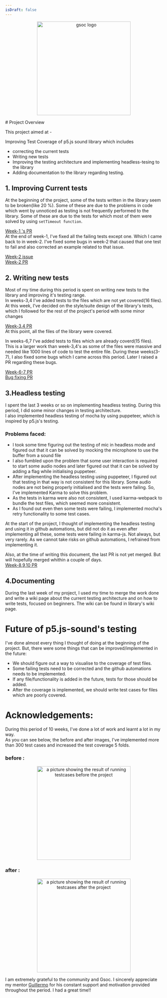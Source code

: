 ```yaml
---
isDraft: false
---
```

<p align="center">
  <img src="https://github.com/satyasaibhushan/gsoc-21-wrapup/blob/master/assets/gsoc.png" alt="gsoc logo" width="300" style="margin-left:50%;transform:translateX(-50%);" />
</p>

<p>
  # Project Overview

  This project aimed at -

  Improving Test Coverage of p5.js sound library which includes

  * correcting the current tests
  * Writing new tests
  * Improving the testing architecture and implementing headless-tesing to the library
  * Adding documentation to the library regarding testing.
</p>

## 1. Improving Current tests

At the beginning of the project, some of the tests written in the library seem to be broken(like 20 %). Some of these are due to the problems in code which went by unnoticed as testing is not frequently performed to the library. Some of these are due to the tests for which most of them were solved by using `setTimeout function`.

[Week-1 's PR](https://github.com/processing/p5.js-sound/pull/626)\
At the end of week-1, I've fixed all the failing tests except one. Which I came back to in week-2.
I've fixed some bugs in week-2 that caused that one test to fail and also corrected an example related to that issue.

[Week-2 issue](https://github.com/processing/p5.js-sound/issues/627)\
[Week-2 PR](https://github.com/processing/p5.js-sound/pull/628)

## 2. Writing new tests

Most of my time during this period is spent on writing new tests to the library and improving it's testing range.\
In weeks-3,4 I've added tests to the files which are not yet covered(16 files). At this week, I've decided on the style/suite design of the library's tests, which I followed for the rest of the project's period with some minor changes

[Week-3,4 PR](https://github.com/processing/p5.js-sound/pull/632)\
At this point, all the files of the library were covered.

In weeks-6,7 I've added tests to files which are already coverd(15 files). This is a larger work than week-3,4's as some of the files were massive and needed like 1000 lines of code to test the entire file. During these weeks(3-7), I also fixed some bugs which I came across this period. Later I raised a PR regarding these bugs.

[Week-6-7 PR](https://github.com/processing/p5.js-sound/pull/636)\
[Bug fixing PR](https://github.com/processing/p5.js-sound/pull/639)

## 3.Headless testing

I spent the last 3 weeks or so on implementing headless testing. During this period, I did some minor changes in testing architecture.\
I also implemented headless testing of mocha by using puppeteer, which is inspired by p5.js's testing.

### Problems faced:

* I took some time figuring out the testing of mic in headless mode and figured out that it can be solved by mocking the microphone to use the buffer from a sound file
* I also fumbled upon the problem that some user interaction is required to start some audio nodes and later figured out that it can be solved by adding a flag while initialising puppeteer.
* After implementing the headless testing using puppeteer, I figured out that testing in that way is not consistent for this library. Some audio nodes are not being properly initialised and the tests were failing. So, I've implemented Karma to solve this problem.
* As the tests in karma were also not consistent, I used karma-webpack to bundle the test files, which seemed more consistent.
* As I found out even then some tests were failing, I implemented mocha's retry functionality to some test cases.

At the start of the project, I thought of implementing the headless testing and using it in github automations, but did not do it as even after implementing all these, some tests were failing in karma-js. Not always, but very rarely. As we cannot take risks on github automations, I refrained from implementing it.

Also, at the time of writing this document, the last PR is not yet merged. But will hopefully merged whithin a couple of days.\
[Week-8,9,10 PR](https://github.com/processing/p5.js-sound/pull/641)

## 4.Documenting

During the last week of my project, I used my time to merge the work done and write a wiki page about the current testing architecture and on how to write tests, focused on beginners. The wiki can be found in library's wiki page.

# Future of p5.js-sound's testing

I've done almost every thing I thought of doing at the beginning of the project. But, there were some things that can be improved/implemented in the future:

* We should figure out a way to visualise to the coverage of test files.
* Some failing tests need to be corrected and the github automations needs to be implemented.
* If any file/functionality is added in the future, tests for those should be added.
* After the coverage is implemented, we should write test cases for files which are poorly covered.

# Acknowledgements:

During this period of 10 weeks, I've done a lot of work and learnt a lot in my way.\
As you can see below, the before and after images, I've implemented more than 300 test cases and increased the test coverage 5 folds.

### before :

<p align="center">
  <img src="https://github.com/satyasaibhushan/gsoc-21-wrapup/blob/master/assets/before.png" alt="a picture showing the result of running testcases before the project" width="300" style="margin-left:50%;transform:translateX(-50%);" />
</p>

### after :

<p align="center">
  <img src="https://github.com/satyasaibhushan/gsoc-21-wrapup/blob/master/assets/after.png" alt="a picture showing the result of running testcases after the project" width="300" style="margin-left:50%;transform:translateX(-50%);" />
</p>

I am extremely grateful to the community and Gsoc. I sincerely appreciate my mentor [Guillermo](https://github.com/guillemontecinos) for his constant support and motivation provided throughout the period. I had a great time!!

